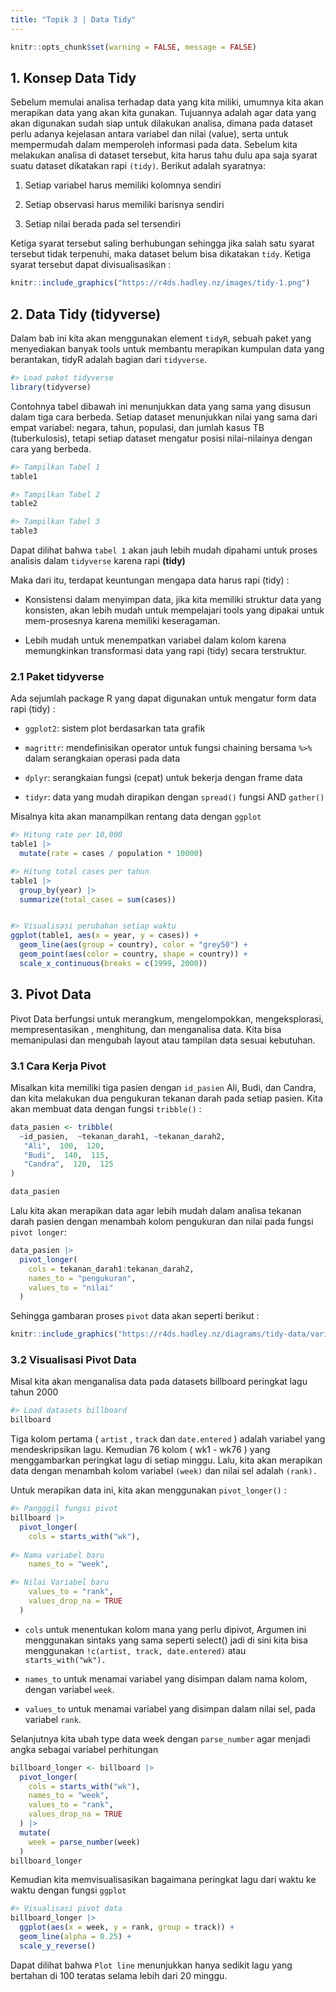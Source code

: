 ---
title: "Topik 3 | Data Tidy"
---

```{r setup, include=FALSE}
knitr::opts_chunk$set(warning = FALSE, message = FALSE) 
```

## 1. Konsep Data Tidy

Sebelum memulai analisa terhadap data yang kita miliki, umumnya kita akan merapikan data yang akan kita gunakan. Tujuannya adalah agar data yang akan digunakan sudah siap untuk dilakukan analisa, dimana pada dataset perlu adanya kejelasan antara variabel dan nilai (value), serta untuk mempermudah dalam memperoleh informasi pada data. Sebelum kita melakukan analisa di dataset tersebut, kita harus tahu dulu apa saja syarat suatu dataset dikatakan rapi `(tidy)`. Berikut adalah syaratnya:

1.  Setiap variabel harus memiliki kolomnya sendiri

2.  Setiap observasi harus memiliki barisnya sendiri

3.  Setiap nilai berada pada sel tersendiri

Ketiga syarat tersebut saling berhubungan sehingga jika salah satu syarat tersebut tidak terpenuhi, maka dataset belum bisa dikatakan `tidy`. Ketiga syarat tersebut dapat divisualisasikan :

```{r echo = FALSE, out.width = "70%", fig.align = "center"}

knitr::include_graphics("https://r4ds.hadley.nz/images/tidy-1.png")

```

## 2. Data Tidy (tidyverse)

Dalam bab ini kita akan menggunakan element `tidyR`, sebuah paket yang menyediakan banyak tools untuk membantu merapikan kumpulan data yang berantakan, tidyR adalah bagian dari `tidyverse`.

```{r}
#> Load paket tidyverse
library(tidyverse)
```

Contohnya tabel dibawah ini menunjukkan data yang sama yang disusun dalam tiga cara berbeda. Setiap dataset menunjukkan nilai yang sama dari empat variabel: negara, tahun, populasi, dan jumlah kasus TB (tuberkulosis), tetapi setiap dataset mengatur posisi nilai-nilainya dengan cara yang berbeda.

```{r}
#> Tampilkan Tabel 1
table1

#> Tampilkan Tabel 2
table2

#> Tampilkan Tabel 3
table3
```

Dapat dilihat bahwa `tabel 1` akan jauh lebih mudah dipahami untuk proses analisis dalam `tidyverse` karena rapi **(tidy)**

Maka dari itu, terdapat keuntungan mengapa data harus rapi (tidy) :

-   Konsistensi dalam menyimpan data, jika kita memiliki struktur data yang konsisten, akan lebih mudah untuk mempelajari tools yang dipakai untuk mem-prosesnya karena memiliki keseragaman.

-   Lebih mudah untuk menempatkan variabel dalam kolom karena memungkinkan transformasi data yang rapi (tidy) secara terstruktur.

### 2.1 Paket tidyverse

Ada sejumlah package R yang dapat digunakan untuk mengatur form data rapi (tidy) :

-   `ggplot2`: sistem plot berdasarkan tata grafik

-   `magrittr`: mendefinisikan operator untuk fungsi chaining bersama `%>%` dalam serangkaian operasi pada data

-   `dplyr`: serangkaian fungsi (cepat) untuk bekerja dengan frame data

-   `tidyr`: data yang mudah dirapikan dengan `spread()` fungsi AND `gather()`

Misalnya kita akan manampilkan rentang data dengan `ggplot`

```{r}
#> Hitung rate per 10,000
table1 |>
  mutate(rate = cases / population * 10000)

#> Hitung total cases per tahun
table1 |> 
  group_by(year) |> 
  summarize(total_cases = sum(cases))


#> Visualisasi perubahan setiap waktu
ggplot(table1, aes(x = year, y = cases)) +
  geom_line(aes(group = country), color = "grey50") +
  geom_point(aes(color = country, shape = country)) +
  scale_x_continuous(breaks = c(1999, 2000)) 

```

## 3. Pivot Data

Pivot Data berfungsi untuk merangkum, mengelompokkan, mengeksplorasi, mempresentasikan , menghitung, dan menganalisa data. Kita bisa memanipulasi dan mengubah layout atau tampilan data sesuai kebutuhan.

### 3.1 Cara Kerja Pivot

Misalkan kita memiliki tiga pasien dengan `id_pasien` Ali, Budi, dan Candra, dan kita melakukan dua pengukuran tekanan darah pada setiap pasien. Kita akan membuat data dengan fungsi `tribble()` :

```{r}
data_pasien <- tribble(
  ~id_pasien,  ~tekanan_darah1, ~tekanan_darah2,
   "Ali",  100,  120,
   "Budi",  140,  115,
   "Candra",  120,  125
)

data_pasien
```

Lalu kita akan merapikan data agar lebih mudah dalam analisa tekanan darah pasien dengan menambah kolom pengukuran dan nilai pada fungsi `pivot longer`:

```{r}
data_pasien |> 
  pivot_longer(
    cols = tekanan_darah1:tekanan_darah2,
    names_to = "pengukuran",
    values_to = "nilai"
  )
```

Sehingga gambaran proses `pivot` data akan seperti berikut :

```{r echo = FALSE, out.width = "70%", fig.align = "center"}

knitr::include_graphics("https://r4ds.hadley.nz/diagrams/tidy-data/variables.png")

```

### 3.2 Visualisasi Pivot Data

Misal kita akan menganalisa data pada datasets billboard peringkat lagu tahun 2000

```{r}
#> Load datasets billboard
billboard
```

Tiga kolom pertama ( `artist` , `track` dan `date.entered` ) adalah variabel yang mendeskripsikan lagu. Kemudian 76 kolom ( wk1 - wk76 ) yang menggambarkan peringkat lagu di setiap minggu. Lalu, kita akan merapikan data dengan menambah kolom variabel `(week)` dan nilai sel adalah `(rank).`

Untuk merapikan data ini, kita akan menggunakan `pivot_longer()` :

```{r}
#> Pangggil fungsi pivot
billboard |> 
  pivot_longer(
    cols = starts_with("wk"), 
  
#> Nama variabel baru  
    names_to = "week",

#> Nilai Variabel baru
    values_to = "rank",
    values_drop_na = TRUE
  )


```

-   `cols` untuk menentukan kolom mana yang perlu dipivot, Argumen ini menggunakan sintaks yang sama seperti select() jadi di sini kita bisa menggunakan `!c(artist, track, date.entered)` atau `starts_with("wk").`

-   `names_to` untuk menamai variabel yang disimpan dalam nama kolom, dengan variabel `week`.

-   `values_to` untuk menamai variabel yang disimpan dalam nilai sel, pada variabel `rank`.

Selanjutnya kita ubah type data week dengan `parse_number` agar menjadi angka sebagai variabel perhitungan

```{r}
billboard_longer <- billboard |> 
  pivot_longer(
    cols = starts_with("wk"), 
    names_to = "week", 
    values_to = "rank",
    values_drop_na = TRUE
  ) |> 
  mutate(
    week = parse_number(week)
  )
billboard_longer
```

Kemudian kita memvisualisasikan bagaimana peringkat lagu dari waktu ke waktu dengan fungsi `ggplot`

```{r}

#> Visualisasi pivot data
billboard_longer |> 
  ggplot(aes(x = week, y = rank, group = track)) + 
  geom_line(alpha = 0.25) + 
  scale_y_reverse()
```

Dapat dilihat bahwa `Plot line` menunjukkan hanya sedikit lagu yang bertahan di 100 teratas selama lebih dari 20 minggu.
